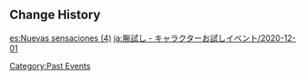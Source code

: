 {{Event
|name              = Test Run - Zhongli, Xinyan, Razor, Chongyun
|image             = Test Run - Character Trial Event Zhongli-Xinyan-Razor-Chongyun.jpg
|type              = In-Game
|type2             = Test Run
|time_known        = yes
|time_start        = 2020-12-01 18:00:00
|time_end          = 2020-12-22 14:59:59
}}

{{Test Run
|character_5_1 = Zhongli
|rewards_5_1   = Primogem*20
|party_5_1     = Kaeya,Lisa
|character_4_1 = Xinyan
|rewards_4_1   = Adventurer's Experience*6
|party_4_1     = Kaeya,Lisa
|character_4_2 = Razor
|rewards_4_2   = Mystic Enhancement Ore*3
|party_4_2     = Xiangling
|character_4_3 = Chongyun
|rewards_4_3   = Mora*15&#44;000
|party_4_3     = Xiangling
|wish          = Gentry of Hermitage/2020-12-01
|orbs          = 0
}}

==Change History==
{{Change History|1.1}}
[[Category:Past Events]]

[[es:Nuevas sensaciones (4)]]
[[ja:腕試し - キャラクターお試しイベント/2020-12-01]]